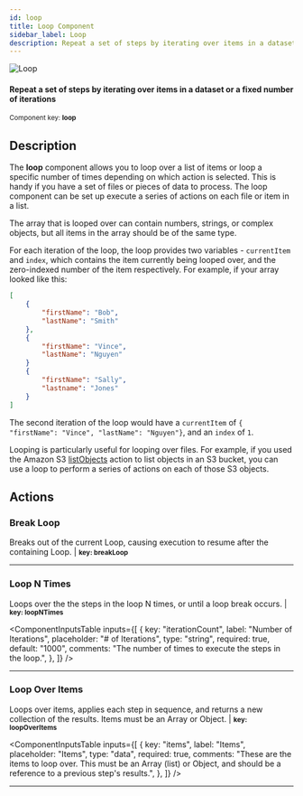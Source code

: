 ```yaml
---
id: loop
title: Loop Component
sidebar_label: Loop
description: Repeat a set of steps by iterating over items in a dataset or a fixed number of iterations. Learn more about using Prismatic's Loop component.
---
```


[//]: # "DO NOT EDIT THIS FILE MANUALLY."
[//]: # "This file was auto generated using scripts in docusaurus/scripts/components/"


<div className="avatar">
  <div className="avatar__photo-link avatar__photo avatar__photo--lg">
    <img src="/docs/img/components/icons/60/bG9vcA==.png" alt="Loop" />
  </div>
  <div className="avatar__intro">
    <h4 className="avatar__name">
      Repeat a set of steps by iterating over items in a dataset or a fixed
      number of iterations
    </h4>
    <small className="avatar__subtitle">
      Component key: <b>loop</b>
    </small>
  </div>
</div>

## Description

The **loop** component allows you to loop over a list of items or loop a specific number of times depending on which action is selected.
This is handy if you have a set of files or pieces of data to process.
The loop component can be set up execute a series of actions on each file or item in a list.

The array that is looped over can contain numbers, strings, or complex objects, but all items in the array should be of the same type.

For each iteration of the loop, the loop provides two variables - `currentItem` and `index`, which contains the item currently being looped over, and the zero-indexed number of the item respectively.
For example, if your array looked like this:

```json
[
    {
        "firstName": "Bob",
        "lastName": "Smith"
    },
    {
        "firstName": "Vince",
        "lastName": "Nguyen"
    }
    {
        "firstName": "Sally",
        "lastname": "Jones"
    }
]
```

The second iteration of the loop would have a `currentItem` of `{ "firstName": "Vince", "lastName": "Nguyen"}`, and an `index` of `1`.

Looping is particularly useful for looping over files.
For example, if you used the Amazon S3 [listObjects](components/aws-s3.mdx#listobjects) action to list objects in an S3 bucket, you can use a loop to perform a series of actions on each of those S3 objects.

## Actions

<div id="breakloop" />

### Break Loop

Breaks out of the current Loop, causing execution to resume after the containing Loop. | <small><b>key: breakLoop</b></small>

<ComponentInputsTable inputs={[]} />

<hr className="componentActionSeparator" />

<div id="loopntimes" />

### Loop N Times

Loops over the the steps in the loop N times, or until a loop break occurs. | <small><b>key: loopNTimes</b></small>

<ComponentInputsTable
  inputs={[
    {
      key: "iterationCount",
      label: "Number of Iterations",
      placeholder: "# of Iterations",
      type: "string",
      required: true,
      default: "1000",
      comments: "The number of times to execute the steps in the loop.",
    },
  ]}
/>

<hr className="componentActionSeparator" />

<div id="loopoveritems" />

### Loop Over Items

Loops over items, applies each step in sequence, and returns a new collection of the results. Items must be an Array or Object. | <small><b>key: loopOverItems</b></small>

<ComponentInputsTable
  inputs={[
    {
      key: "items",
      label: "Items",
      placeholder: "Items",
      type: "data",
      required: true,
      comments:
        "These are the items to loop over. This must be an Array (list) or Object, and should be a reference to a previous step's results.",
    },
  ]}
/>

<hr className="componentActionSeparator" />
